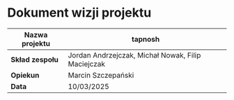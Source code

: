 # Dokument wizji projektu

| **Nazwa projektu** | tapnosh                                            |
| ------------------ | -------------------------------------------------- |
| **Skład zespołu**  | Jordan Andrzejczak, Michał Nowak, Filip Maciejczak |
| **Opiekun**        | Marcin Szczepański                                 |
| **Data**           | 10/03/2025                                         |
